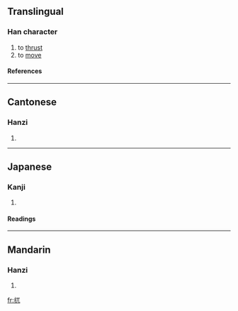 ==Translingual==
===Han character===
{{Han char|rn=64|rad=手|as=03|sn=6|four=5101<sub>0</sub>|canj=手一山 (QMU)}}
# to [[thrust]]
# to [[move]]
====References====
{{Han ref|kx=0418.080|dkj=11808|dj=0765.030|hdz=31829.100|uh=6264|ud=25188|bh=C9E5|bd=51685}}
----
==Cantonese==
===Hanzi===
{{yue-hanzi|jyut=|y=at1, ngaat6 ngat1}}
# {{defn|Cantonese}}
----
==Japanese==
===Kanji===
{{ja-kanji|grade=|rs=手03}}
# {{defn|Japanese}} 
====Readings====
{{ja-readings|on=[[ごつ]] (gotsu), [[ごち]] (gochi), [[げつ]] (getsu), [[がち]] (gachi)|kun=[[うごく]] (ugoku)}}
----
==Mandarin==
===Hanzi===
{{cmn-hanzi|pin=[[wù]] ([[wu4]])|wg=wu<sup>4</sup>}}
# {{defn|Mandarin}}

[[fr:扤]]